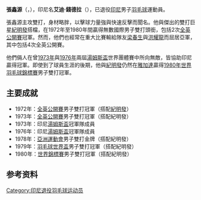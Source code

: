 {{noteTA|G1=Badminton}}
{{Infobox 羽球選手
| playername              = 張鑫源
| romanizedname           = {{lang|id|Thio Kim Gwan}}
| image                   = 
| size                    = 
| caption                 = 
| birth_name              = 
| date_of_birth           = {{birth date and age|1950|11|15}}
| place_of_birth          = {{INA}}[[西爪哇省|西爪哇省]][[萬隆|萬隆]]
| date_of_death           = 
| place_of_death          = 
| residence               = 
| height                  = 
| weight                  = 
| country                 = {{INA}}
| years_started           = 
| years_retired           = 
| intldebut               = 
| coach                   = 
| handedness              = 
| event                   = 男子單打
| highest_ranking         = 
| date_of_highest_ranking = 
| current_ranking         = 現已退役
| date_of_current_ranking = 
| played                  = 
| titles                  = [[File:Gold_medal_world_centered-2.svg|15px]] [[世界羽毛球錦標賽|世錦賽]]：1（男雙）<br/>[[File:Simple_silver_cup.svg|15px]] [[羽毛球世界杯|世界杯]]：2（男雙）<br/>[[File:Simple_silver_cup.svg|15px]] [[汤姆斯杯|汤姆斯杯]]：2
| bwf_profile             = 
| bwf_id                  = 
| updated                 = 
| medaltemplates          =
}}
{{MedalTableTop|width=286px}}
{{MedalSport | 男子[[羽毛球|羽毛球]]}}
{{MedalCountry|{{flag|INA}}}}
{{MedalCompetition| [[世界羽毛球锦标赛|世界锦标赛]]}}
{{MedalSilver| [[1977年世界羽毛球錦標賽|1977 馬爾默]] | 男子雙打}}
{{MedalGold  | [[1980年世界羽毛球錦標賽|1980 雅加達]] | 男子雙打}}
{{MedalCompetition| [[羽毛球世界盃|世界盃]]}}
{{MedalGold  | [[1979年羽毛球世界盃|1979 東京]] | 男子雙打}}
{{MedalGold  | [[1980年羽毛球世界盃|1980 京都]] | 男子雙打}}
{{MedalCompetition| [[湯姆斯杯|湯姆斯杯]]}}
{{MedalGold  | [[1973年湯姆斯盃|1973 雅加達]] | 男子團體}}
{{MedalGold  | [[1976年湯姆斯盃|1976 曼谷]] | 男子團體}}
{{MedalCompetition| [[亞洲運動會羽毛球比賽|亞洲運動會]]}}
{{MedalSilver| [[1974年亞洲運動會羽毛球比賽|1974 德黑蘭]] | 男子團體}}
{{MedalSilver| [[1974年亞洲運動會羽毛球比賽|1974 德黑蘭]] | 男子雙打}}
{{MedalGold  | [[1978年亞洲運動會羽毛球比賽|1978 曼谷]] | 男子團體}}
{{MedalGold  | [[1978年亞洲運動會羽毛球比賽|1978 曼谷]] | 男子雙打}}
{{MedalCompetition| [[亞洲羽毛球錦標賽|亞洲錦標賽]]}}
{{MedalGold  | [[1971年亞洲羽毛球錦標賽|1971 雅加達]] | 男子團體}}
{{MedalBronze| [[1971年亞洲羽毛球錦標賽|1971 雅加達]] | 男子雙打}}
{{MedalGold  | [[1976年亞洲羽毛球錦標賽|1976 海德拉巴]] | 男子團體}}
{{MedalGold  | [[1976年亞洲羽毛球錦標賽|1976 海德拉巴]] | 男子雙打}}
{{MedalCompetition| [[東南亞運動會羽球比賽|東南亞運動會]]}}
{{MedalGold  | 1977 吉隆坡 | 男子團體}}
{{MedalGold  | 1979 雅加達 | 男子團體}}
{{MedalSilver| 1979 雅加達 | 男子雙打}}
{{MedalBottom}}
'''張鑫源'''（{{lang-id|Thio Kim Gwan}}，{{bd|1950年|2月4日||CatIdx=T張}}），印尼名'''艾迪·錢德拉'''（{{lang-id|Ade Chandra}}），已退役[[印尼|印尼]]男子[[羽毛球|羽毛球]]運動員。

張鑫源主攻雙打，身材略胖，以擊球力量強與快速反擊而聞名。他與傑出的雙打巨星[[紀明發|紀明發]]搭檔，在1972年至1980年間贏得無數國際男子雙打頭銜，包括2次[[全英羽毛球公開賽|全英公開賽]]冠軍。然而，他們也經常在重大比賽輸給隊友[[梁春生|梁春生]]與[[洪耀龍|洪耀龍]]而屈居亞軍，其中包括4次全英公開賽。

他們倆人在曾[[1973年湯姆斯盃|1973年]]與[[1976年湯姆斯盃|1976年]]兩屆[[湯姆斯盃|湯姆斯盃]]世界團體賽中所向無敵，皆協助印尼贏得冠軍。即使到了球員生涯的後期，他與[[紀明發|紀明發]]仍然在[[雅加達|雅加達]]贏得[[1980年世界羽毛球錦標賽|1980年世界羽毛球錦標賽]]男子雙打冠軍。

== 主要成就 ==
*1972年：[[1972年全英羽球錦標賽|全英公開賽]]男子雙打冠軍（搭配[[紀明發|紀明發]]）
*1973年：[[1973年全英羽球錦標賽|全英公開賽]]男子雙打冠軍（搭配紀明發）
*1973年：印尼[[1973年湯姆斯盃|湯姆斯盃]]冠軍隊成員
*1976年：印尼[[1976年湯姆斯盃|湯姆斯盃]]冠軍隊成員
*1978年：[[亞洲運動會羽毛球比賽|亞洲運動會]]男子雙打金牌（搭配紀明發）
*1979年：[[1979年羽毛球世界盃|羽毛球世界盃]]男子雙打冠軍（搭配紀明發）
*1980年：[[世界羽毛球錦標賽|世界錦標賽]]男子雙打冠軍（搭配紀明發）

== 参考资料 ==
{{reflist}}

{{汤姆斯杯冠军}}
{{世界羽毛球錦標賽男雙冠軍}}
{{亚洲运动会羽毛球比赛男子双打冠军}}
{{亚洲运动会羽毛球比赛男子团体冠军}}

{{Authority control}}
{{DEFAULTSORT:Chandra, Ade}}
[[Category:印尼退役羽毛球运动员|Category:印尼退役羽毛球运动员]]